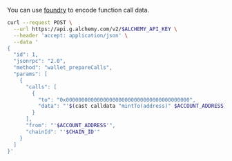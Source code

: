 You can use [foundry](https://getfoundry.sh/) to encode function call data.

```bash twoslash
curl --request POST \
  --url https://api.g.alchemy.com/v2/$ALCHEMY_API_KEY \
  --header 'accept: application/json' \
  --data '
{
  "id": 1,
  "jsonrpc": "2.0",
  "method": "wallet_prepareCalls",
  "params": [
    {
      "calls": [
        {
          "to": "0x0000000000000000000000000000000000000000",
          "data": "'$(cast calldata "mintTo(address)" $ACCOUNT_ADDRESS)'"
        }
      ],
      "from": "'$ACCOUNT_ADDRESS'",
      "chainId": "'$CHAIN_ID'"
    }
  ]
}'
```
